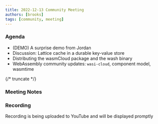 ```yaml
---
title: 2022-12-13 Community Meeting
authors: [brooks]
tags: [community, meeting]
---
```


### Agenda

- (DEMO) A surprise demo from Jordan
- Discussion: Lattice cache in a durable key-value store
- Distributing the wasmCloud package and the wash binary
- WebAssembly community updates: `wasi-cloud`, component model, wasmtime

{/* truncate */}

### Meeting Notes

### Recording

Recording is being uploaded to YouTube and will be displayed promptly
